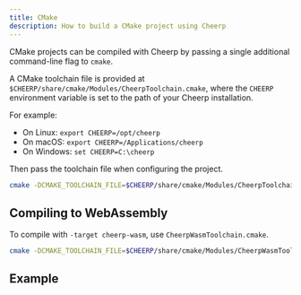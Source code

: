 ```yaml
---
title: CMake
description: How to build a CMake project using Cheerp
---
```



CMake projects can be compiled with Cheerp by passing a single additional command-line flag to `cmake`.

A CMake toolchain file is provided at `$CHEERP/share/cmake/Modules/CheerpToolchain.cmake`, where the `CHEERP` environment variable is set to the path of your Cheerp installation.

For example:

- On Linux: `export CHEERP=/opt/cheerp`
- On macOS: `export CHEERP=/Applications/cheerp`
- On Windows: `set CHEERP=C:\cheerp`

Then pass the toolchain file when configuring the project.

```bash
cmake -DCMAKE_TOOLCHAIN_FILE=$CHEERP/share/cmake/Modules/CheerpToolchain.cmake .
```

## Compiling to WebAssembly

To compile with `-target cheerp-wasm`, use `CheerpWasmToolchain.cmake`.

```bash
cmake -DCMAKE_TOOLCHAIN_FILE=$CHEERP/share/cmake/Modules/CheerpWasmToolchain.cmake .
```

## Example

<LinkButton
  href="https://github.com/leaningtech/cheerp-meta/tree/master/examples/cmake"
  label="View full example"
  type="primary"
/>
